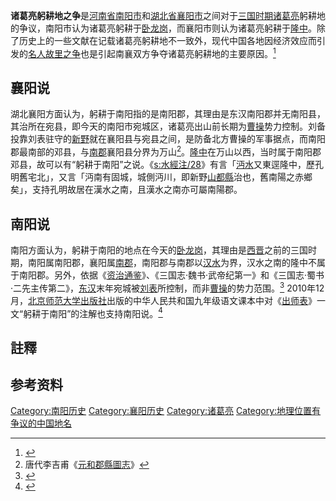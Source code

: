{{Infobox Historical Event
|Event_Name    =''诸葛亮躬耕地之争'' 
|Image_Name    =WuHou 3.JPG
|Image_Caption =
|AKA           = 
|Participants  =河南南阳、湖北襄阳
|Location      = 中国大陆
|Date          = 自清代以来
|Result        =
|URL           =
}}
'''诸葛亮躬耕地之争'''是[[河南省|河南省]][[南阳市|南阳市]]和[[湖北省|湖北省]][[襄阳市|襄阳市]]之间对于[[三国时期|三国时期]][[诸葛亮|诸葛亮]]躬耕地的争议，南阳市认为诸葛亮躬耕于[[卧龙岗|卧龙岗]]，而襄阳市则认为诸葛亮躬耕于[[隆中|隆中]]。除了历史上的一些文献在记载诸葛亮躬耕地不一致外，现代中国各地因经济效应而引发的[[名人故里之争|名人故里之争]]也是引起南襄双方争夺诸葛亮躬耕地的主要原因。<ref>{{cite web|url=http://www.gs.xinhuanet.com/jdwt/2006-01/24/content_6123031.htm|title=襄阳、南阳诸葛亮躬耕地之争|publisher=新华网|date=2006-01-24|language=zh-hans|deadurl=yes|archiveurl=https://web.archive.org/web/20120619052836/http://www.gs.xinhuanet.com/jdwt/2006-01/24/content_6123031.htm|archivedate=2012-06-19|access-date=2011-12-13}}</ref>

==襄阳说==
湖北襄阳方面认为，躬耕于南阳指的是南阳郡，其理由是东汉南阳郡并无南阳县，其治所在宛县，即今天的南阳市宛城区，诸葛亮出山前长期为[[曹操|曹操]]势力控制。刘备投靠刘表驻守的[[新野|新野]]就在襄阳县与宛县之间，是防备北方曹操的军事据点，而南阳郡最南部的邓县，与[[南郡|南郡]]襄阳县分界为万山<ref>唐代李吉甫《[[元和郡縣圖志|元和郡縣圖志]]》</ref>。[[隆中|隆中]]在万山以西，当时属于南阳郡邓县，故可以有“躬耕于南阳”之说。《[[s:水經注/28|s:水經注/28]]》有言「[[沔水|沔水]]又東逕隆中，歷孔明舊宅北」，又言「沔南有固城，城側沔川，即新野[[山都縣|山都縣]]治也，舊南陽之赤鄉矣」，支持孔明故居在漢水之南，且漢水之南亦可屬南陽郡。

==南阳说==
南阳方面认为，躬耕于南阳的地点在今天的[[卧龙岗|卧龙岗]]，其理由是[[西晋|西晋]]之前的三国时期，南阳属南阳郡，襄阳属[[南郡|南郡]]，南阳郡与南郡以[[汉水|汉水]]为界，{{notetag|《史记·秦本纪》载，秦昭王三十五年“初置南阳郡”，注释引《正义》曰：“秦置南阳郡，在汉水之北。” }}汉水之南的隆中不属于南阳郡。另外，依据《[[资治通鉴|资治通鉴]]》、《三国志·魏书·武帝纪第一》和《三国志·蜀书·二先主传第二》，[[东汉|东汉]]末年宛城被[[刘表|刘表]]所控制，而非[[曹操|曹操]]的势力范围。<ref>{{cite journal zh
 | author =任崇岳
 | date =
 | year =2011年
 | month =
 | title =诸葛亮躬耕地浅说
 | journal =《中州学刊》
 | volume =
 | issue =2期
 | pages =
 | url =http://www.hnass.com.cn/html/Dir/2011/04/13/00/43/45.htm
 | publisher =
 | location =
 | issn =1003-0751
 }}{{Dead link|date=2019年12月 |bot=InternetArchiveBot |fix-attempted=yes }}</ref> 2010年12月，[[北京师范大学出版社|北京师范大学出版社]]出版的中华人民共和国九年级语文课本中对《[[出师表|出师表]]》一文“躬耕于南阳”的注解也支持南阳说。<ref>{{cite book
  | author = 
  | title = 《出师表》
  | publisher = 北京师范大学出版社出版
  | year = 2010年
  | isbn = 
  | pages=第32頁
}}
</ref>

== 註釋 ==
<div class="references-small">
{{notefoot}}
</div>

== 参考资料 ==
{{reflist}}

[[Category:南阳历史|Category:南阳历史]]
[[Category:襄阳历史|Category:襄阳历史]]
[[Category:诸葛亮|Category:诸葛亮]]
[[Category:地理位置有争议的中国地名|Category:地理位置有争议的中国地名]]